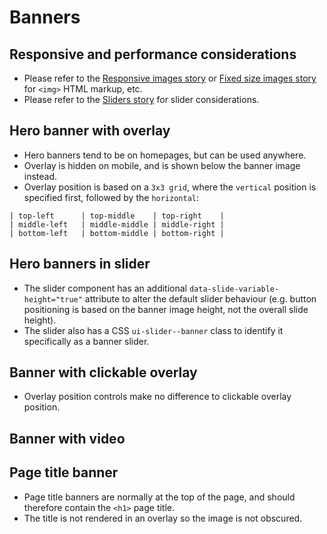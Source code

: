 
# Banners

## Responsive and performance considerations
- Please refer to the [Responsive images story](/story/ui-components-images--responsive-image) or [Fixed size images story](/story/ui-components-images--fixed-size-image) for `<img>` HTML markup, etc.
- Please refer to the [Sliders story](/story/ui-components-slider-or-carousel--slider) for slider considerations.

## Hero banner with overlay
- Hero banners tend to be on homepages, but can be used anywhere.
- Overlay is hidden on mobile, and is shown below the banner image instead.
- Overlay position is based on a `3x3 grid`, where the `vertical` position is specified first, followed by the `horizontal`:

```
| top-left      | top-middle    | top-right    |
| middle-left   | middle-middle | middle-right |
| bottom-left   | bottom-middle | bottom-right |
```

<Preview>
    <Story id="ui-components-banners--hero-banner" />
</Preview>

## Hero banners in slider
- The slider component has an additional `data-slide-variable-height="true"` attribute to alter the default slider behaviour (e.g. button positioning is based on the banner image height, not the overall slide height).
- The slider also has a CSS `ui-slider--banner` class to identify it specifically as a banner slider.

<Preview>
    <Story id="ui-components-banners--banner-slider" />
</Preview>

## Banner with clickable overlay
- Overlay position controls make no difference to clickable overlay position.

<Preview>
    <Story id="ui-components-banners--banner-overlay-clickable" />
</Preview>

## Banner with video
<Preview>
    <Story id="ui-components-banners--banner-video" />
</Preview>

## Page title banner
- Page title banners are normally at the top of the page, and should therefore contain the `<h1>` page title.
- The title is not rendered in an overlay so the image is not obscured.

<Preview>
    <Story id="ui-components-banners--banner-page-title" />
</Preview>
